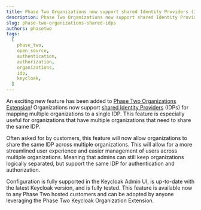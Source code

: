 ```yaml
---
title: Phase Two Organizations now support shared Identity Providers (IDPs)
description: Phase Two Organizations now support shared Identity Providers (IDPs) for mapping multiple organizations to a single IDP.
slug: phase-two-organizations-shared-idps
authors: phasetwo
tags:
  [
    phase_two,
    open_source,
    authentication,
    authorization,
    organizations,
    idp,
    keycloak,
  ]
---
```


An exciting new feature has been added to [Phase Two Organizations Extension](https://github.com/p2-inc/keycloak-orgs)! Organizations now support [shared Identity Providers](https://github.com/p2-inc/keycloak-orgs/issues/249) (IDPs) for mapping multiple organizations to a single IDP. This feature is especially useful for organizations that have multiple organizations that need to share the same IDP.

Often asked for by customers, this feature will now allow organizations to share the same IDP across multiple organizations. This will allow for a more streamlined user experience and easier management of users across multiple organizations. Meaning that admins can still keep organizations logically separated, but support the same IDP for authentication and authorization.

Configuration is fully supported in the Keycloak Admin UI, is up-to-date with the latest Keycloak version, and is fully tested. This feature is available now to any Phase Two hosted customers and can be adopted by anyone leveraging the Phase Two Keycloak Organization Extension.
